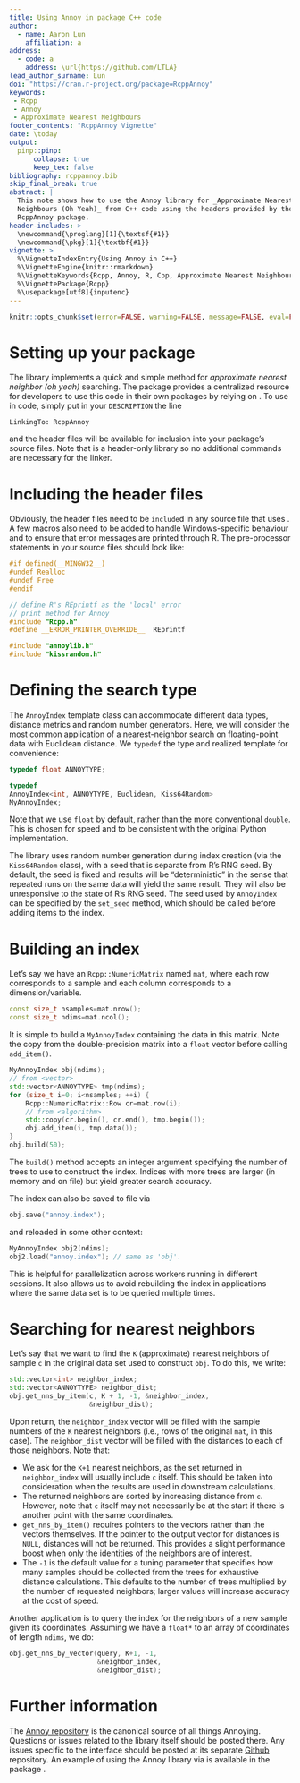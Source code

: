 ```yaml
---
title: Using Annoy in package C++ code
author: 
  - name: Aaron Lun 
    affiliation: a
address:
  - code: a
    address: \url{https://github.com/LTLA}
lead_author_surname: Lun
doi: "https://cran.r-project.org/package=RcppAnnoy"
keywords:
 - Rcpp
 - Annoy
 - Approximate Nearest Neighbours
footer_contents: "RcppAnnoy Vignette"
date: \today
output: 
  pinp::pinp:
      collapse: true
      keep_tex: false
bibliography: rcppannoy.bib
skip_final_break: true
abstract: |
  This note shows how to use the Annoy library for _Approximate Nearest
  Neighbours (Oh Yeah)_ from C++ code using the headers provided by the
  RcppAnnoy package.
header-includes: >
  \newcommand{\proglang}[1]{\textsf{#1}}
  \newcommand{\pkg}[1]{\textbf{#1}}
vignette: >
  %\VignetteIndexEntry{Using Annoy in C++}
  %\VignetteEngine{knitr::rmarkdown}
  %\VignetteKeywords{Rcpp, Annoy, R, Cpp, Approximate Nearest Neighbours}
  %\VignettePackage{Rcpp}
  %\usepackage[utf8]{inputenc}
---
```


```r
knitr::opts_chunk$set(error=FALSE, warning=FALSE, message=FALSE, eval=FALSE)
```

# Setting up your package 

The [\pkg{Annoy}](https://github.com/spotify/annoy) \proglang{C++} library
\citep{Github:annoy} implements a quick and simple method for _approximate nearest neighbor
(oh yeah)_ searching.  The \pkg{RcppAnnoy} package \citep{CRAN:RcppAnnoy} provides a
centralized resource for developers to use this code in their own \proglang{R} packages by
relying on \pkg{Rcpp} \citep{TAS:Rcpp,CRAN:Rcpp}. To use \pkg{Annoy} in \proglang{C++}
code, simply put in your `DESCRIPTION` the line

```
LinkingTo: RcppAnnoy
```

and the header files will be available for inclusion into your package's source files.
Note that \pkg{Annoy} is a header-only library so no additional commands are necessary for the linker.

# Including the header files

Obviously, the header files need to be `include`d in any \proglang{C++} source file that
uses \pkg{Annoy}.  A few macros also need to be added to handle Windows-specific behaviour
and to ensure that error messages are printed through R.  The pre-processor statements in
your source files should look like:

```cpp
#if defined(__MINGW32__)
#undef Realloc
#undef Free
#endif

// define R's REprintf as the 'local' error
// print method for Annoy
#include "Rcpp.h"
#define __ERROR_PRINTER_OVERRIDE__  REprintf

#include "annoylib.h"
#include "kissrandom.h"
```

# Defining the search type 

The `AnnoyIndex` template class can accommodate different data types, distance metrics and random number generators.
Here, we will consider the most common application of a nearest-neighbor search on floating-point data with Euclidean distance.
We `typedef` the type and realized template for convenience:

```cpp
typedef float ANNOYTYPE;

typedef
AnnoyIndex<int, ANNOYTYPE, Euclidean, Kiss64Random>
MyAnnoyIndex;
```

Note that we use `float` by default, rather than the more conventional `double`.
This is chosen for speed and to be consistent with the original Python implementation.

The \pkg{Annoy} library uses random number generation during index creation
(via the `Kiss64Random` class), with a seed that is separate from R's RNG seed.
By default, the seed is fixed and results will be "deterministic" in the sense
that repeated runs on the same data will yield the same result. They will also be
unresponsive to the state of R's RNG seed. The seed used by `AnnoyIndex` can be
specified by the `set_seed` method, which should be called before adding items
to the index.

# Building an index

Let's say we have an `Rcpp::NumericMatrix` named `mat`, where each row corresponds to a sample and each column corresponds to a dimension/variable.

```cpp
const size_t nsamples=mat.nrow();
const size_t ndims=mat.ncol();
```

It is simple to build a `MyAnnoyIndex` containing the data in this matrix.
Note the copy from the double-precision matrix into a `float` vector before calling `add_item()`.

```cpp
MyAnnoyIndex obj(ndims);
// from <vector>        
std::vector<ANNOYTYPE> tmp(ndims); 
for (size_t i=0; i<nsamples; ++i) {
    Rcpp::NumericMatrix::Row cr=mat.row(i);
    // from <algorithm>
    std::copy(cr.begin(), cr.end(), tmp.begin()); 
    obj.add_item(i, tmp.data());
}
obj.build(50);
```

The `build()` method accepts an integer argument specifying the number of trees to use to
construct the index.  Indices with more trees are larger (in memory and on file) but yield
greater search accuracy.

The index can also be saved to file via

```cpp
obj.save("annoy.index");
```

and reloaded in some other context:

```cpp
MyAnnoyIndex obj2(ndims);
obj2.load("annoy.index"); // same as 'obj'.
```

This is helpful for parallelization across workers running in different \proglang{R}
sessions.  It also allows us to avoid rebuilding the index in applications where the same
data set is to be queried multiple times.

# Searching for nearest neighbors

Let's say that we want to find the `K` (approximate) nearest neighbors of sample `c` in
the original data set used to construct `obj`.  To do this, we write:

```cpp
std::vector<int> neighbor_index;
std::vector<ANNOYTYPE> neighbor_dist;
obj.get_nns_by_item(c, K + 1, -1, &neighbor_index,
                    &neighbor_dist); 
```

Upon return, the `neighbor_index` vector will be filled with the sample numbers of the `K`
nearest neighbors (i.e., rows of the original `mat`, in this case).  The `neighbor_dist`
vector will be filled with the distances to each of those neighbors.  Note that:

- We ask for the `K+1` nearest neighbors, as the set returned in `neighbor_index` will
usually include `c` itself.  This should be taken into consideration when the results are
used in downstream calculations.
- The returned neighbors are sorted by increasing distance from `c`.  However, note that
`c` itself may not necessarily be at the start if there is another point with the same
coordinates.
- `get_nns_by_item()` requires pointers to the vectors rather than the vectors themselves.
If the pointer to the output vector for distances is `NULL`, distances will not be
returned.  This provides a slight performance boost when only the identities of the
neighbors are of interest.
- The `-1` is the default value for a tuning parameter that specifies how many samples
should be collected from the trees for exhaustive distance calculations.  This defaults to
the number of trees multiplied by the number of requested neighbors; larger values will
increase accuracy at the cost of speed.

Another application is to query the index for the neighbors of a new sample given its
coordinates.  Assuming we have a `float*` to an array of coordinates of length `ndims`, we
do:

```cpp
obj.get_nns_by_vector(query, K+1, -1, 
                      &neighbor_index,
                      &neighbor_dist);                                    
```

# Further information

The [Annoy repository](https://github.com/spotify/Annoy) is the canonical source of all
things Annoying.  Questions or issues related to the \pkg{Annoy} \proglang{C++} library
itself should be posted there.  Any issues specific to the \pkg{RcppAnnoy} interface
should be posted at its separate [Github](https://github.com/eddelbuettel/rcppannoy)
repository.  An example of using the Annoy library via \pkg{RcppAnnoy} is available in the
[\pkg{BiocNeighbors}](https://bioconductor.org/packages/BiocNeighbors) package
\citep{Bioc:BiocNeighbors}.

